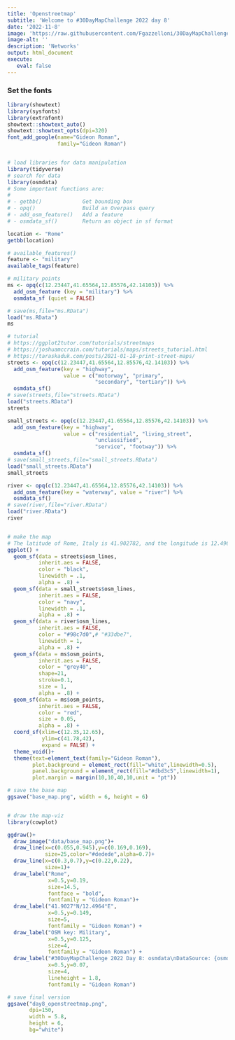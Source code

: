 ```yaml
---
title: 'Openstreetmap'
subtitle: 'Welcome to #30DayMapChallenge 2022 day 8'
date: '2022-11-8'
image: 'https://raw.githubusercontent.com/Fgazzelloni/30DayMapChallenge/master/2022/day8_openstreetmap/day8_openstreetmap.png'
image-alt: ''
description: 'Networks'
output: html_document
execute: 
   eval: false
---
```




### Set the fonts
```r

library(showtext)
library(sysfonts)
library(extrafont)
showtext::showtext_auto()
showtext::showtext_opts(dpi=320)
font_add_google(name="Gideon Roman",
                family="Gideon Roman")


# load libraries for data manipulation
library(tidyverse)
# search for data
library(osmdata)
# Some important functions are: 
#   
# - getbb()             Get bounding box
# - opq()               Build an Overpass query
# - add_osm_feature()   Add a feature
# - osmdata_sf()        Return an object in sf format

location <- "Rome"
getbb(location)

# available_features()
feature <- "military"
available_tags(feature)

# military points
ms <- opq(c(12.23447,41.65564,12.85576,42.14103)) %>% 
  add_osm_feature (key = "military") %>%
  osmdata_sf (quiet = FALSE)

# save(ms,file="ms.RData")
load("ms.RData")
ms

# tutorial
# https://ggplot2tutor.com/tutorials/streetmaps
# https://joshuamccrain.com/tutorials/maps/streets_tutorial.html
# https://taraskaduk.com/posts/2021-01-18-print-street-maps/
streets <- opq(c(12.23447,41.65564,12.85576,42.14103)) %>% 
  add_osm_feature(key = "highway", 
                  value = c("motorway", "primary", 
                            "secondary", "tertiary")) %>%
  osmdata_sf()
# save(streets,file="streets.RData")
load("streets.RData")
streets

small_streets <- opq(c(12.23447,41.65564,12.85576,42.14103)) %>% 
  add_osm_feature(key = "highway", 
                  value = c("residential", "living_street",
                            "unclassified",
                            "service", "footway")) %>%
  osmdata_sf()
# save(small_streets,file="small_streets.RData")
load("small_streets.RData")
small_streets

river <- opq(c(12.23447,41.65564,12.85576,42.14103)) %>%
  add_osm_feature(key = "waterway", value = "river") %>%
  osmdata_sf()
# save(river,file="river.RData")
load("river.RData")
river


# make the map
# The latitude of Rome, Italy is 41.902782, and the longitude is 12.496366
ggplot() +
  geom_sf(data = streets$osm_lines,
          inherit.aes = FALSE,
          color = "black",
          linewidth = .1,
          alpha = .8) +
  geom_sf(data = small_streets$osm_lines,
          inherit.aes = FALSE,
          color = "navy",
          linewidth = .1,
          alpha = .8) +
  geom_sf(data = river$osm_lines,
          inherit.aes = FALSE,
          color = "#98c7d0",# "#33dbe7",
          linewidth = 1,
          alpha = .8) +
  geom_sf(data = ms$osm_points,
          inherit.aes = FALSE,
          color = "grey40",
          shape=21,
          stroke=0.1,
          size = 1,
          alpha = .8) +
  geom_sf(data = ms$osm_points,
          inherit.aes = FALSE,
          color = "red",
          size = 0.05,
          alpha = .8) +
  coord_sf(xlim=c(12.35,12.65),
           ylim=c(41.78,42),
           expand = FALSE) +
  theme_void()+
  theme(text=element_text(family="Gideon Roman"),
        plot.background = element_rect(fill="white",linewidth=0.5),
        panel.background = element_rect(fill="#dbd3c5",linewidth=1),
        plot.margin = margin(10,10,40,10,unit = "pt"))

# save the base map
ggsave("base_map.png", width = 6, height = 6)


# draw the map-viz
library(cowplot)

ggdraw()+
  draw_image("data/base_map.png")+
  draw_line(x=c(0.055,0.945),y=c(0.169,0.169),
            size=25,color="#dedede",alpha=0.7)+
  draw_line(x=c(0.3,0.7),y=c(0.22,0.22),
            size=1)+
  draw_label("Rome",
             x=0.5,y=0.19,
             size=14.5,
             fontface = "bold",
             fontfamily = "Gideon Roman")+
  draw_label("41.9027°N/12.4964°E",
             x=0.5,y=0.149,
             size=5,
             fontfamily = "Gideon Roman") +
  draw_label("OSM key: Military",
             x=0.5,y=0.125,
             size=4,
             fontfamily = "Gideon Roman") +
  draw_label("#30DayMapChallenge 2022 Day 8: osmdata\nDataSource: {osmdata}: Rome, Italy | Map: Federica Gazzelloni (@fgazzelloni)",
             x=0.5,y=0.07,
             size=4,
             lineheight = 1.8,
             fontfamily = "Gideon Roman")

# save final version
ggsave("day8_openstreetmap.png", 
       dpi=150,
       width = 5.8, 
       height = 6,
       bg="white")

```
